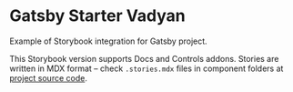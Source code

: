 
<Meta title="Intro" />

# Gatsby Starter Vadyan

Example of Storybook integration for Gatsby project.

This Storybook version supports Docs and Controls addons. Stories are written in MDX format – check `.stories.mdx` files in component folders at [project source code](https://github.com/p1t1ch/gatsby-starter-vadyan).
